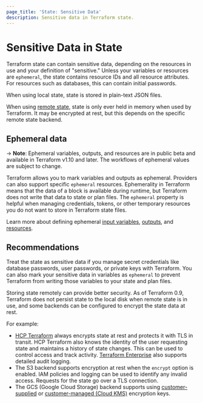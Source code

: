 ```yaml
---
page_title: 'State: Sensitive Data'
description: Sensitive data in Terraform state.
---
```


# Sensitive Data in State

Terraform state can contain sensitive data, depending on the resources in use
and your definition of "sensitive." Unless your variables or resources are `ephemeral`, the state contains resource IDs and all resource attributes. For resources such as databases, this can contain initial
passwords.

When using local state, state is stored in plain-text JSON files.

When using [remote state](/terraform/language/state/remote), state is only ever held in memory when used by Terraform. It may be encrypted at rest, but this depends on the specific remote state backend.

## Ephemeral data

-> **Note**: Ephemeral variables, outputs, and resources are in public beta and available in Terraform v1.10 and later. The workflows of ephemeral values are subject to change.

Terraform allows you to mark variables and outputs as ephemeral. Providers can also support specific `ephemeral` resources. Ephemerality in Terraform means that the data of a block is available during runtime, but Terraform does not write that data to state or plan files. The `ephemeral` property is helpful when managing credentials, tokens, or other temporary resources you do not want to store in Terraform state files.

Learn more about defining ephemeral [input variables](/terraform/language/values/variables#exclude-values-from-state), [outputs](/terraform/language/values/outputs#ephemeral-avoid-storing-values-in-state-or-plan-files), and [resources](/terraform/language/resources/ephemeral).

## Recommendations

Treat the state as sensitive data if you manage secret credentials like database passwords, user passwords, or private keys with Terraform. You can also mark your sensitive data in variables as `ephemeral` to prevent Terraform from writing those variables to your state and plan files.

Storing state remotely can provide better security. As of Terraform 0.9,
Terraform does not persist state to the local disk when remote state is in use,
and some backends can be configured to encrypt the state data at rest.

For example:

- [HCP Terraform](https://cloud.hashicorp.com/products/terraform) always encrypts state at rest and
  protects it with TLS in transit. HCP Terraform also knows the identity of
  the user requesting state and maintains a history of state changes. This can
  be used to control access and track activity. [Terraform Enterprise](/terraform/enterprise)
  also supports detailed audit logging.
- The S3 backend supports encryption at rest when the `encrypt` option is
  enabled. IAM policies and logging can be used to identify any invalid access.
  Requests for the state go over a TLS connection.
- The GCS (Google Cloud Storage) backend supports using [customer-supplied](/terraform/language/backend/gcs#customer-supplied-encryption-keys) or [customer-managed (Cloud KMS)](/terraform/language/backend/gcs#customer-managed-encryption-keys-cloud-kms) encryption keys.
